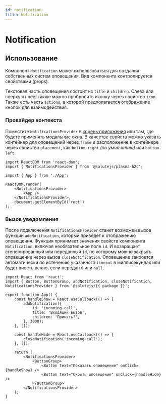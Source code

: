 ```yaml
---
id: notification
title: Notification
---
```



# Notification
<Description name="Notification" />
<PropsTable name="Notification" />
<StorybookLink name="Notification" />

## Использование
Компонент `Notification` может использоваться для создания собственных систем оповещения.
Вид компонента контролируется свойствами (props).

Текстовая часть оповещения состоит из `title` и `children`. Слева или сверху от нее, также можно пробросить иконку через свойство `icon`.
Также есть часть `actions`, в которой предполагается отображение кнопок для взаимодействия.

### Провайдер контекста
Поместите `NotificationsProvider` в [корень приложения](../../#корень-приложения) или там, где будете применять модальные окна.
В качестве свойств можно указать контейнер для оповещений через `frame` и расположение в контейнере через свойство `placement`, как `bottom-right` _(по умолчанию)_ или `bottom-left`.

```tsx title="index.ts"
import ReactDOM from 'react-dom';
import { NotificationsProvider } from '@salutejs/plasma-b2c';

import { App } from './App';

ReactDOM.render(
    <NotificationsProvider>
        <App />
    </NotificationsProvider>,
    document.getElementById('root')
);
```

### Вызов уведомления
После подключения `NotificationsProvider` станет возможен вызов функции `addNotification`, который приведет к отображению оповещения.
Функция принимает значения свойств компонента `Notification`, включая необязательное поле `id`. И возвращает сгенерированный или переданный `id`, по которому можно закрыть оповещение через вызов `closeNotification`.
Оповещение закроется автоматически по истечению указанного `timeout` в миллисекундах или будет висеть вечно, если передан `0` или `null`.

```tsx live
import React from 'react';
import { Button, ButtonGroup, addNotification, closeNotification, NotificationsProvider } from '@salutejs/{{ package }}';

export function App() {
    const handleShow = React.useCallback(() => {
        addNotification({
            id: 'incoming-call',
            title: 'Входящий вызов',
            children: 'Принять?',
        }, 3000);
    }, []);

    const handleHide = React.useCallback(() => {
        closeNotification('incoming-call');
    }, []);

    return (
        <NotificationsProvider>
            <ButtonGroup>
                <Button text="Показать оповещение" onClick={handleShow} />
                <Button text="Скрыть оповещение" onClick={handleHide} />
            </ButtonGroup>
        </NotificationsProvider>
    );
}
```
